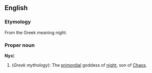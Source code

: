 ==English==
===Etymology===
From the Greek meaning ''night''.

===Proper noun===
'''Nyx''')
{{wikipedia}}
# (''Greek mythology''): The [[primordial]] goddess of [[night]], son of [[Chaos]].